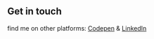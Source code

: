 ## Get in touch

find me on other platforms: [Codepen](https://codepen.io/nsurya) & [LinkedIn](https://www.linkedin.com/in/nsuryaa/)
